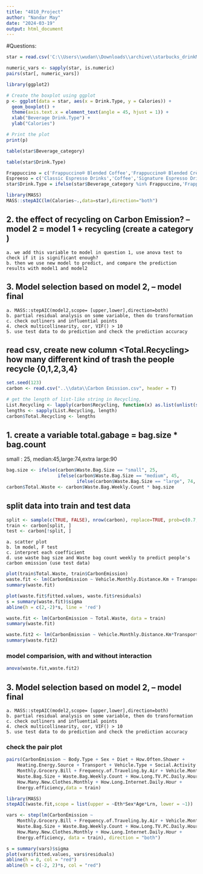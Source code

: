 ```yaml
---
title: "4810_Project"
author: "Nandar May"
date: "2024-03-19"
output: html_document
---
```


#Questions:

```r
star = read.csv('C:\\Users\\wudan\\Downloads\\archive\\starbucks_drinkMenu_expanded.csv')
```


```r
numeric_vars <- sapply(star, is.numeric)
pairs(star[, numeric_vars])

```

```r
library(ggplot2)

# Create the boxplot using ggplot
p <- ggplot(data = star, aes(x = Drink.Type, y = Calories)) +
  geom_boxplot() +
  theme(axis.text.x = element_text(angle = 45, hjust = 1)) +
  xlab("Beverage Drink.Type") +
  ylab("Calories")

# Print the plot
print(p)


```

```r
table(star$Beverage_category)
```
```r
table(star$Drink.Type)
```


```r
Frappuccino = c('Frappuccino® Blended Coffee','Frappuccino® Blended Crème','Frappuccino® Light Blended Coffee')
Espreeso = c('Classic Espresso Drinks','Coffee','Signature Espresso Drinks')
star$Drink.Type = ifelse(star$Beverage_category %in% Frappuccino,'Frappuccino',ifelse(star$Beverage_category %in% Espreeso,'Espreeso','non-coffee'))
```



```r
library(MASS)
MASS::stepAIC(lm(Calories~.,data=star),direction="both")
```


## 2. the effect of recycling on Carbon Emission? -- model 2 = model 1 + recycling (create a category )
    a. we add this variable to model in question 1, use anova test to check if it is significant enough?
    b. then we use new model to predict, and compare the prediction results with model1 and model2
    
## 3. Model selection based on model 2, -- model final
    a. MASS::stepAIC(model2,scope= [upper,lower],direction=both)
    b. partial residual analysis on some variable, then do transformation
    c. check outliners and influential points
    4. check multicollinearity, cor, VIF() > 10
    5. use test data to do prediction and check the prediction accuracy  
    

## read csv, create new column <Total.Recycling> how many different kind of trash the people recycle {0,1,2,3,4}
```r
set.seed(123)
carbon <- read.csv("..\\data\\Carbon Emission.csv", header = T)

# get the length of list-like string in Recycling, 
List.Recycling <- lapply(carbon$Recycling, function(x) as.list(unlist(strsplit(gsub("\\[|\\]", "", x), ",")))) # i delete the as.numeric function, it still works, I don't know why we had that function in the beginning
lengths <- sapply(List.Recycling, length)
carbon$Total.Recycling <- lengths

```


## 1. create a variable total.gabage = bag.size * bag.count
small : 25, median:45,large:74,extra large:90
```r
bag.size <- ifelse(carbon$Waste.Bag.Size == "small", 25,
                   ifelse(carbon$Waste.Bag.Size == "medium", 45,
                          ifelse(carbon$Waste.Bag.Size == "large", 74, 90)))
carbon$Total.Waste <- carbon$Waste.Bag.Weekly.Count * bag.size
```


## split data into train and test data
```r
split <- sample(c(TRUE, FALSE), nrow(carbon), replace=TRUE, prob=c(0.7, 0.3))
train <- carbon[split, ]
test <- carbon[!split, ]
```




    a. scatter plot
    b. lm model, F test
    c. interpret each coefficient
    d. use waste bag size and Waste bag count weekly to predict people's carbon emission (use test data)


```r
plot(train$Total.Waste, train$CarbonEmission)
waste.fit <- lm(CarbonEmission ~ Vehicle.Monthly.Distance.Km + Transport, data = train)
summary(waste.fit)

plot(waste.fit$fitted.values, waste.fit$residuals)
s = summary(waste.fit)$sigma
abline(h = c(2,-2)*s, line = 'red')

waste.fit <- lm(CarbonEmission ~ Total.Waste, data = train)
summary(waste.fit)
```

```r
waste.fit2 <- lm(CarbonEmission ~ Vehicle.Monthly.Distance.Km*Transport, data = train)
summary(waste.fit2)
```
### model comparision, with and without interaction
```r
anova(waste.fit,waste.fit2)
```
## 3. Model selection based on model 2, -- model final
    a. MASS::stepAIC(model2,scope= [upper,lower],direction=both)
    b. partial residual analysis on some variable, then do transformation
    c. check outliners and influential points
    4. check multicollinearity, cor, VIF() > 10
    5. use test data to do prediction and check the prediction accuracy  
  
### check the pair plot    
```r
pairs(CarbonEmission ~ Body.Type + Sex + Diet + How.Often.Shower + 
    Heating.Energy.Source + Transport + Vehicle.Type + Social.Activity + 
    Monthly.Grocery.Bill + Frequency.of.Traveling.by.Air + Vehicle.Monthly.Distance.Km + 
    Waste.Bag.Size + Waste.Bag.Weekly.Count + How.Long.TV.PC.Daily.Hour + 
    How.Many.New.Clothes.Monthly + How.Long.Internet.Daily.Hour + 
    Energy.efficiency,data = train)
```


```r
library(MASS)
stepAIC(waste.fit,scope = list(upper = ~Eth*Sex*Age*Lrn, lower = ~1))
```


```r
vars <- step(lm(CarbonEmission ~ 
    Monthly.Grocery.Bill + Frequency.of.Traveling.by.Air + Vehicle.Monthly.Distance.Km + 
    Waste.Bag.Size + Waste.Bag.Weekly.Count + How.Long.TV.PC.Daily.Hour + 
    How.Many.New.Clothes.Monthly + How.Long.Internet.Daily.Hour + 
    Energy.efficiency, data = train), direction = "both")
```

```r
s = summary(vars)$sigma
plot(vars$fitted.values, vars$residuals)
abline(h = 0, col = "red")
abline(h = c(-2, 2)*s, col = "red")


```

